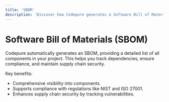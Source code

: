 ```yaml
---
title: 'SBOM'
description: 'Discover how Codepure generates a Software Bill of Materials (SBOM).'
---
```


# Software Bill of Materials (SBOM)

Codepure automatically generates an SBOM, providing a detailed list of all components in your project. This helps you track dependencies, ensure compliance, and maintain supply chain security.

Key benefits:
- Comprehensive visibility into components.
- Supports compliance with regulations like NIST and ISO 27001.
- Enhances supply chain security by tracking vulnerabilities.
